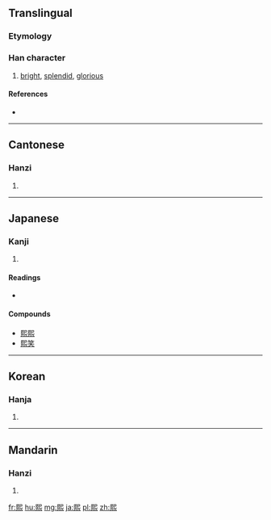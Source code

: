{{also|煕|熈|焈|凞}}
==Translingual==

===Etymology===
{{Han compound|巸|火|c1=p|c2=s|t2=fire|ls=psc|alt2=灬}}

===Han character===
{{Han char|rn=86|rad=火|as=10|sn=14|four=7733<sub>1</sub>|canj=尸山火 (SUF), X尸山火 (XSUF)|ids=⿱[[巸]][[灬]]}}

# [[bright]], [[splendid]], [[glorious]]

====References====
* {{Han ref|kx=0678.161|hdz=32226.060|uh=7199|ud=29081|bh=BAB3|bd=47795}}

----

==Cantonese==

===Hanzi===
{{yue-hanzi|jyut=|y=hei1}}

# {{defn|lang=yue|sort=火10}}

----

==Japanese==

===Kanji===
{{ja-kanji|grade=|rs=火10}}

# {{defn|lang=ja|sort=火10}}

====Readings====
* {{ja-readings|on=[[き]] (ki)|kun=[[ひかり]] (hikari), [[ひかる]] (hikaru)}}

====Compounds====
* [[熙熙]]
* [[熙笑]]

----

==Korean==

===Hanja===
{{ko-hanja|hangeul=희|eumhun=|rv=hui|mr=hŭi|y=huy}}

# {{defn|lang=ko|sort=火10}}

----

==Mandarin==

===Hanzi===
{{cmn-hanzi|pin=[[xī]] ([[xi1]]), [[yí]] ([[yi2]])|wg=hsi<sup>1</sup>, i<sup>2</sup>}}

# {{defn|lang=cmn|sort=火10}}

[[fr:熙]]
[[hu:熙]]
[[mg:熙]]
[[ja:熙]]
[[pl:熙]]
[[zh:熙]]